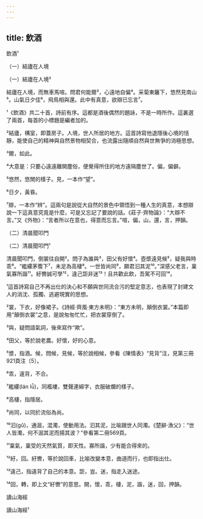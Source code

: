 ```yaml
---
---
---
```

title: 飲酒
---




飲酒¹

（一）結廬在人境


（一）結廬在人境²

結廬在人境，而無車馬喧。問君何能爾³，心遠地自偏⁴。采菊東籬下，悠然見南山⁵。山氣日夕佳⁶，飛鳥相與還。此中有真意，欲辯已忘言⁷。

¹《飲酒》共二十首，詩前有序。這都是酒後偶然的題詠，不是一時所作。這裏選了兩首，每首的小標題是編者加的。

²結廬，構室，即蓋房子。人境，世人所居的地方。這首詩寫他退隱後心境的恬靜，能使自己的精神與自然景物相契合，也流露出隨順自然與世無爭的消極思想。

³爾，如此。

⁴大意是：只要心遠遠離開塵俗，便覺得所住的地方遠隔塵世了。偏，偏僻。

⁵悠然，悠閒的樣子。見，一本作“望”。

⁶日夕，黃昏。

⁷辯，一本作“辨”。這兩句是說從大自然的景色中領悟到一種人生的真意，本想辯說一下這真意究竟是什麼，可是又忘記了要說的話。《莊子·齊物論》：“大辯不言。”又《外物》：“言者所以在意也，得意而忘言。”喧，偏，山，還，言，押韻。

（二）清晨聞叩門


（二）清晨聞叩門¹

清晨聞叩門，倒裳往自開²。問子為誰與³，田父有好懷⁴。壺漿遠見候⁵，疑我與時乖⁶。“繿縷茅簷下⁷，未足為高棲⁸。一世皆尚同⁹，願君汩其泥¹⁰。”深感父老言，稟氣寡所諧¹¹。紆轡誠可學¹²，違己詎非迷¹³！且共歡此飲，吾駕不可回¹⁴。

¹這首詩寫自己不再出仕的決心和不願與世同流合污的堅定意志，也表現了封建文人的消沈、孤獨、逃避現實的思想。

²裳，下衣，好像裙子。《詩經·齊風·東方未明》：“東方未明，顛倒衣裳。”本篇即用“顛倒衣裳”之意，是說匆匆忙忙，把衣裳穿倒了。

³與，疑問語氣詞，後來寫作“歟”。

⁴田父，等於說老農。好懷，好的心意。

⁵漿，指酒。候，問候，見候，等於說相候，參看《陳情表》“見背”注，見第三冊921頁注〔5〕。

⁶乖，違背，不合。

⁷繿縷(lán lǚ)，同襤褸，雙聲連綿字，衣服破爛的樣子。

⁸高棲，指隱居。

⁹尚同，以同於流俗為尚。

¹⁰汩(gǔ)，通淈，混濁，使動用法。汩其泥，比喻跟世人同濁。《楚辭·漁父》：“世人皆濁，何不淈其泥而揚其波？”參看第二冊569頁。

¹¹稟氣，稟受的天然氣質，即天性。寡所諧，少有能合得來的。

¹²紆，回。紆轡，等於說回車，比喻改變本意，曲道而行，也即指出仕。

¹³違己，指違背了自己的本意。詎，豈。迷，指走入迷途。

¹⁴回，轉，即上文“紆轡”的意思。開，懷，乖，棲，泥，諧，迷，回，押韻。

讀山海經


讀山海經¹